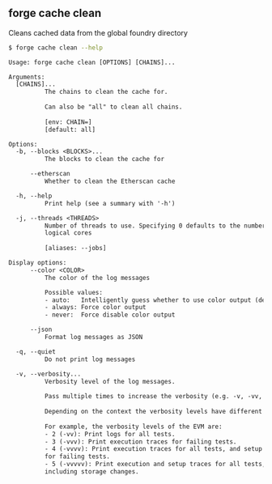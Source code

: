 ## forge cache clean

Cleans cached data from the global foundry directory

```bash
$ forge cache clean --help
```

```txt
Usage: forge cache clean [OPTIONS] [CHAINS]...

Arguments:
  [CHAINS]...
          The chains to clean the cache for.
          
          Can also be "all" to clean all chains.
          
          [env: CHAIN=]
          [default: all]

Options:
  -b, --blocks <BLOCKS>...
          The blocks to clean the cache for

      --etherscan
          Whether to clean the Etherscan cache

  -h, --help
          Print help (see a summary with '-h')

  -j, --threads <THREADS>
          Number of threads to use. Specifying 0 defaults to the number of
          logical cores
          
          [aliases: --jobs]

Display options:
      --color <COLOR>
          The color of the log messages

          Possible values:
          - auto:   Intelligently guess whether to use color output (default)
          - always: Force color output
          - never:  Force disable color output

      --json
          Format log messages as JSON

  -q, --quiet
          Do not print log messages

  -v, --verbosity...
          Verbosity level of the log messages.
          
          Pass multiple times to increase the verbosity (e.g. -v, -vv, -vvv).
          
          Depending on the context the verbosity levels have different meanings.
          
          For example, the verbosity levels of the EVM are:
          - 2 (-vv): Print logs for all tests.
          - 3 (-vvv): Print execution traces for failing tests.
          - 4 (-vvvv): Print execution traces for all tests, and setup traces
          for failing tests.
          - 5 (-vvvvv): Print execution and setup traces for all tests,
          including storage changes.
```